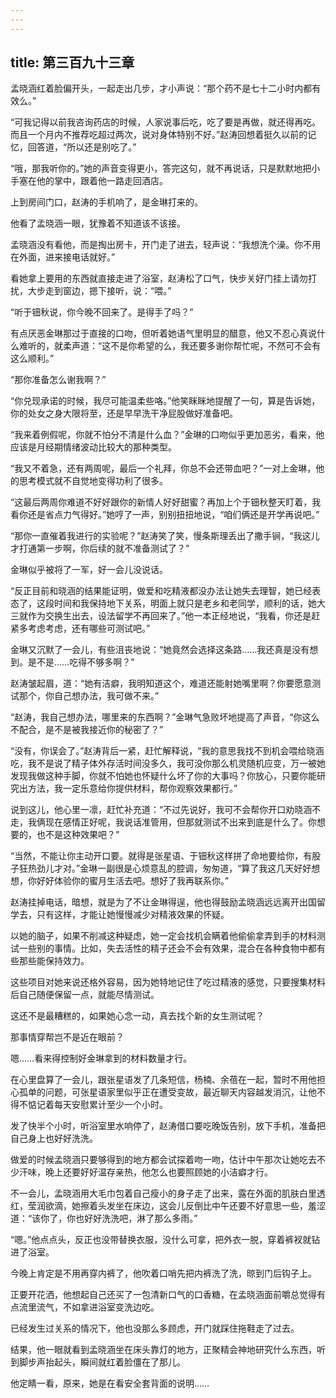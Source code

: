 ```yaml
---
---
---
```

title: 第三百九十三章
---




孟晓涵红着脸偏开头，一起走出几步，才小声说：“那个药不是七十二小时内都有效么。”

“可我记得以前我咨询药店的时候，人家说事后吃，吃了要是再做，就还得再吃。而且一个月内不推荐吃超过两次，说对身体特别不好。”赵涛回想着挺久以前的记忆，回答道，“所以还是别吃了。”

“哦，那我听你的。”她的声音变得更小，答完这句，就不再说话，只是默默地把小手塞在他的掌中，跟着他一路走回酒店。

上到房间门口，赵涛的手机响了，是金琳打来的。

他看了孟晓涵一眼，犹豫着不知道该不该接。

孟晓涵没有看他，而是掏出房卡，开门走了进去，轻声说：“我想洗个澡。你不用在外面，进来接电话就好。”

看她拿上要用的东西就直接走进了浴室，赵涛松了口气，快步关好门挂上请勿打扰，大步走到窗边，摁下接听，说：“喂。”

“听于钿秋说，你今晚不回来了。是得手了吗？”

有点厌恶金琳那过于直接的口吻，但听着她语气里明显的醋意，他又不忍心真说什么难听的，就柔声道：“这不是你希望的么，我还要多谢你帮忙呢，不然可不会有这么顺利。”

“那你准备怎么谢我啊？”

“你兑现承诺的时候，我尽可能温柔些咯。”他笑眯眯地提醒了一句，算是告诉她，你的处女之身大限将至，还是早早洗干净屁股做好准备吧。

“我来着例假呢，你就不怕分不清是什么血？”金琳的口吻似乎更加恶劣，看来，他应该是月经期情绪波动比较大的那种类型。

“我又不着急，还有两周呢，最后一个礼拜，你总不会还带血吧？”一对上金琳，他的思考模式就不自觉地变得功利了很多。

“这最后两周你难道不好好跟你的新情人好好甜蜜？再加上个于钿秋整天盯着，我看你还是省点力气得好。”她哼了一声，别别扭扭地说，“咱们俩还是开学再说吧。”

“那你一直催着我进行的实验呢？”赵涛笑了笑，慢条斯理丢出了撒手锏，“我这儿才打通第一步啊，你后续的就不准备测试了？”

金琳似乎被将了一军，好一会儿没说话。

“反正目前和晓涵的结果能证明，做爱和吃精液都没办法让她失去理智，她已经表态了，这段时间和我保持地下关系，明面上就只是老乡和老同学，顺利的话，她大三就作为交换生出去，设法留学不再回来了。”他一本正经地说，“我看，你还是赶紧多考虑考虑，还有哪些可测试吧。”

金琳又沉默了一会儿，有些沮丧地说：“她竟然会选择这条路……我还真是没有想到。是不是……吃得不够多啊？”

赵涛皱起眉，道：“她有洁癖，我明知道这个，难道还能射她嘴里啊？你要愿意测试那个，你自己想办法，我可做不来。”

“赵涛，我自己想办法，哪里来的东西啊？”金琳气急败坏地提高了声音，“你这么不配合，是不是被我接近你的秘密了？”

“没有，你误会了。”赵涛背后一紧，赶忙解释说，“我的意思我找不到机会喂给晓涵吃，我不是说了精子体外存活时间没多久，我可没你那么机灵随机应变，万一被她发现我做这种手脚，你就不怕她也怀疑什么坏了你的大事吗？你放心，只要你能研究出方法，我一定乐意给你提供材料，帮你观察效果都行。”

说到这儿，他心里一凛，赶忙补充道：“不过先说好，我可不会帮你开口劝晓涵不走，我俩现在感情正好呢，我说话准管用，但那就测试不出来到底是什么了。你想要的，也不是这种效果吧？”

“当然，不能让你主动开口要。就得是张星语、于钿秋这样拼了命地要给你，有股子狂热劲儿才对。”金琳一副很是心烦意乱的腔调，匆匆道，“算了我这几天好好想想，你好好体验你的蜜月生活去吧。想好了我再联系你。”

赵涛挂掉电话，暗想，就是为了不让金琳得逞，他也得鼓励孟晓涵远远离开出国留学去，只有这样，才能让她慢慢减少对精液效果的怀疑。

以她的脑子，如果不削减这种疑虑，她一定会找机会瞒着他偷偷拿弄到手的材料测试一些别的事情。比如，失去活性的精子还会不会有效果，混合在各种食物中都有些那些能保持效力。

这些项目对她来说还格外容易，因为她特地记住了吃过精液的感觉，只要搜集材料后自己随便保留一点，就能尽情测试。

这还不是最糟糕的，如果她心念一动，真去找个新的女生测试呢？

那事情穿帮岂不是近在眼前？

嗯……看来得控制好金琳拿到的材料数量才行。

在心里盘算了一会儿，跟张星语发了几条短信，杨楠、余蓓在一起，暂时不用他担心孤单的问题，可张星语家里似乎正在遭受变故，最近聊天内容越发消沉，让他不得不惦记着每天安慰累计至少一个小时。

发了快半个小时，听浴室里水响停了，赵涛借口要吃晚饭告别，放下手机，准备把自己身上也好好洗洗。

做爱的时候孟晓涵只要够得到的地方都会试探着吻一吻，估计中午那次让她吃去不少汗味，晚上还要好好温存亲热，他怎么也要照顾她的小洁癖才行。

不一会儿，孟晓涵用大毛巾包着自己瘦小的身子走了出来，露在外面的肌肤白里透红，莹润欲滴，她擦着头发坐在床边，这会儿反倒比中午还要不好意思一些，羞涩道：“该你了，你也好好洗洗吧，淋了那么多雨。”

“嗯。”他点点头，反正也没带替换衣服，没什么可拿，把外衣一脱，穿着裤衩就钻进了浴室。

今晚上肯定是不用再穿内裤了，他吹着口哨先把内裤洗了洗，晾到门后钩子上。

正要开花洒，他想起自己还买了一包清新口气的口香糖，在孟晓涵面前嚼总觉得有点流里流气，不如拿进浴室变洗边吃。

已经发生过关系的情况下，他也没那么多顾虑，开门就踩住拖鞋走了过去。

结果，他一眼就看到孟晓涵坐在床头靠灯的地方，正聚精会神地研究什么东西，听到脚步声抬起头，瞬间就红着脸僵在了那儿。

他定睛一看，原来，她是在看安全套背面的说明……